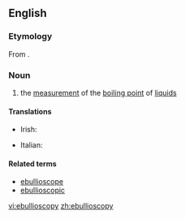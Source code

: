 ==English==

===Etymology===
From {{etyl|la|en}} {{m|la|ēbulliō}}{{suffix||scopy|lang=en}}.

===Noun===
{{en-noun|-}}

# {{context|physics|lang=en}} the [[measurement]] of the [[boiling point]] of [[liquid]]s

====Translations====
{{trans-top|measurement of the boiling point of liquids}}
* Irish: {{t|ga|eibilleascópacht|f}}
{{trans-mid}}
* Italian: {{t|it|ebullioscopia|f}}
{{trans-bottom}}

====Related terms====
* [[ebullioscope]]
* [[ebullioscopic]]

[[vi:ebullioscopy]]
[[zh:ebullioscopy]]
